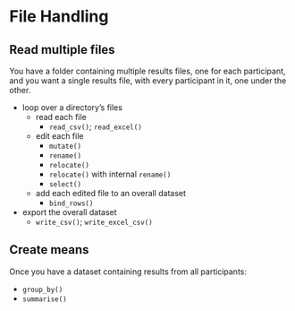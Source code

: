 # File Handling

## Read multiple files

You have a folder containing multiple results files, one for each participant, and you want a single results file, with every participant in it, one under the other.

* loop over a directory's files
  * read each file
    * `read_csv()`; `read_excel()`
  * edit each file
    * `mutate()`
    * `rename()`
    * `relocate()`
    * `relocate()` with internal `rename()`
    * `select()`
  * add each edited file to an overall dataset
    * `bind_rows()`
* export the overall dataset
  * `write_csv()`; `write_excel_csv()`

## Create means

Once you have a dataset containing results from all participants:

* `group_by()`
* `summarise()`
